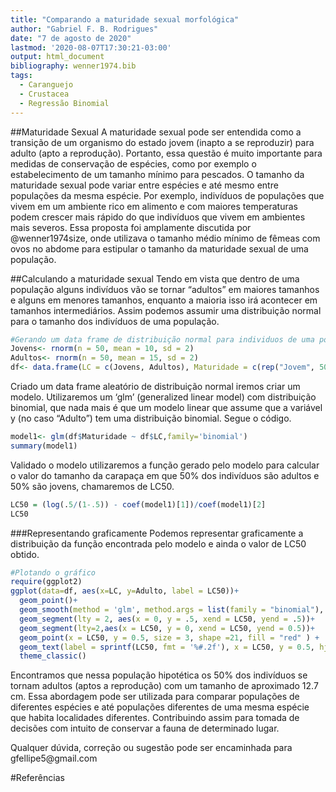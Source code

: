 ```yaml
---
title: "Comparando a maturidade sexual morfológica"
author: "Gabriel F. B. Rodrigues"
date: "7 de agosto de 2020"
lastmod: '2020-08-07T17:30:21-03:00'
output: html_document
bibliography: wenner1974.bib
tags:
  - Caranguejo
  - Crustacea
  - Regressão Binomial
---
```


##Maturidade Sexual
A maturidade sexual pode ser entendida como a transição de um organismo do estado jovem (inapto a se reproduzir) para adulto (apto a reprodução). Portanto, essa questão é muito importante para medidas de conservação de espécies, como por exemplo o estabelecimento de um tamanho mínimo para pescados. 
O tamanho da maturidade sexual pode variar entre espécies e até mesmo entre populações da mesma espécie. Por exemplo, indivíduos de populações que vivem em um ambiente rico em alimento e com maiores temperaturas podem crescer mais rápido do que indivíduos que vivem em ambientes mais severos. Essa proposta foi amplamente discutida por @wenner1974size, onde utilizava o tamanho médio mínimo de fêmeas com ovos no abdome para estipular o tamanho da maturidade sexual de uma população. 

##Calculando a maturidade sexual
Tendo em vista que dentro de uma população alguns indivíduos vão se tornar "adultos" em maiores tamanhos e alguns em menores tamanhos, enquanto a maioria isso irá acontecer em tamanhos intermediários. Assim podemos assumir uma distribuição normal para o tamanho dos indivíduos de uma população. 

```r
#Gerando um data frame de distribuição normal para individuos de uma população de caranguejos. Note que LC = Largura da Carapaça em centímetros. E que o fator Adulto é representado por digitos binários onde 0 = Jovem e 1 = Adulto
Jovens<- rnorm(n = 50, mean = 10, sd = 2)
Adultos<- rnorm(n = 50, mean = 15, sd = 2)
df<- data.frame(LC = c(Jovens, Adultos), Maturidade = c(rep("Jovem", 50), rep("Adulto", 50)), Adulto = c(rep(0,50), rep(1,50)))
```

Criado um data frame aleatório de distribuição normal iremos criar um modelo. Utilizaremos um 'glm' (generalized linear model) com distribuição binomial, que nada mais é que um modelo linear que assume que a variável y (no caso "Adulto") tem uma distribuição binomial. Segue o código.

```r
model1<- glm(df$Maturidade ~ df$LC,family='binomial')
summary(model1)
```

Validado o modelo utilizaremos a função gerado pelo modelo para calcular o valor do tamanho da carapaça em que 50% dos indivíduos são adultos e 50% são jovens, chamaremos de LC50.
```r
LC50 = (log(.5/(1-.5)) - coef(model1)[1])/coef(model1)[2]
LC50
```

###Representando graficamente
Podemos representar graficamente a distribuição da função encontrada pelo modelo e ainda o valor de LC50 obtido.

```r
#Plotando o gráfico
require(ggplot2)
ggplot(data=df, aes(x=LC, y=Adulto, label = LC50))+
  geom_point()+
  geom_smooth(method = 'glm', method.args = list(family = "binomial"), se=T, col="red")+ 
  geom_segment(lty = 2, aes(x = 0, y = .5, xend = LC50, yend = .5))+
  geom_segment(lty=2,aes(x = LC50, y = 0, xend = LC50, yend = 0.5))+
  geom_point(x = LC50, y = 0.5, size = 3, shape =21, fill = "red" ) +
  geom_text(label = sprintf(LC50, fmt = '%#.2f'), x = LC50, y = 0.5, hjust=1,vjust=1, size = 5) +
  theme_classic() 
```

Encontramos que nessa população hipotética os 50% dos indivíduos se tornam adultos (aptos a reprodução) com um tamanho de aproximado 12.7 cm. Essa abordagem pode ser utilizada para comparar populações de diferentes espécies e até populações diferentes de uma mesma espécie que habita localidades diferentes. Contribuindo assim para tomada de decisões com intuito de conservar a fauna de determinado lugar.

Qualquer dúvida, correção ou sugestão pode ser encaminhada para gfellipe5@gmail.com

#Referências

